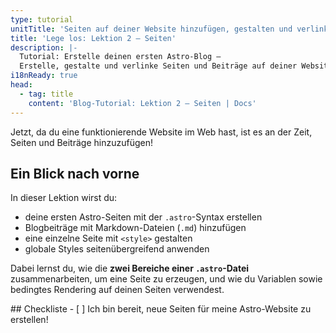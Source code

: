 ```yaml
---
type: tutorial
unitTitle: 'Seiten auf deiner Website hinzufügen, gestalten und verlinken'
title: 'Lege los: Lektion 2 – Seiten'
description: |-
  Tutorial: Erstelle deinen ersten Astro-Blog —
  Erstelle, gestalte und verlinke Seiten und Beiträge auf deiner Website
i18nReady: true
head:
  - tag: title
    content: 'Blog-Tutorial: Lektion 2 – Seiten | Docs'
---
```



Jetzt, da du eine funktionierende Website im Web hast, ist es an der Zeit, Seiten und Beiträge hinzuzufügen!

## Ein Blick nach vorne

In dieser Lektion wirst du:

- deine ersten Astro-Seiten mit der `.astro`-Syntax erstellen
- Blogbeiträge mit Markdown-Dateien (`.md`) hinzufügen
- eine einzelne Seite mit `<style>` gestalten
- globale Styles seitenübergreifend anwenden

Dabei lernst du, wie die **zwei Bereiche einer `.astro`-Datei** zusammenarbeiten, um eine Seite zu erzeugen, und wie du Variablen sowie bedingtes Rendering auf deinen Seiten verwendest.

<Box icon="check-list">
## Checkliste

<Checklist>
- [ ] Ich bin bereit, neue Seiten für meine Astro-Website zu erstellen!
</Checklist>
</Box>
